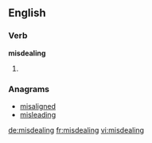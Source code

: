 ==English==

===Verb===
'''misdealing'''

# {{present participle of|misdeal}}

===Anagrams===
* [[misaligned#English|misaligned]]
* [[misleading#English|misleading]]

[[de:misdealing]]
[[fr:misdealing]]
[[vi:misdealing]]